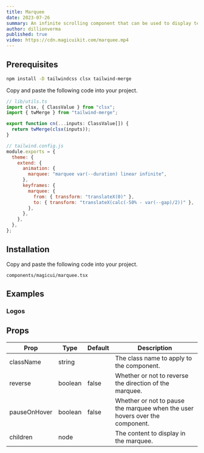 ```yaml
---
title: Marquee
date: 2023-07-26
summary: An infinite scrolling component that can be used to display text, images, or videos.
author: dillionverma
published: true
video: https://cdn.magicuikit.com/marquee.mp4
---
```


<ComponentPreview name="marquee-demo" />

<Steps>

<Step>

## Prerequisites

```bash
npm install -D tailwindcss clsx tailwind-merge
```

Copy and paste the following code into your project.

```typescript
// lib/utils.ts
import clsx, { ClassValue } from "clsx";
import { twMerge } from "tailwind-merge";

export function cn(...inputs: ClassValue[]) {
  return twMerge(clsx(inputs));
}
```

```js
// tailwind.config.js
module.exports = {
  theme: {
    extend: {
      animation: {
        marquee: "marquee var(--duration) linear infinite",
      },
      keyframes: {
        marquee: {
          from: { transform: "translateX(0)" },
          to: { transform: "translateX(calc(-50% - var(--gap)/2))" },
        },
      },
    },
  },
};
```

</Step>

<Step>

## Installation

Copy and paste the following code into your project.

```text
components/magicui/marquee.tsx
```

<ComponentSource name="marquee" />

</Step>

</Steps>

## Examples

### Logos

<ComponentPreview name="marquee-logos" />

## Props

| Prop         | Type    | Default | Description                                                                  |
| ------------ | ------- | ------- | ---------------------------------------------------------------------------- |
| className    | string  |         | The class name to apply to the component.                                    |
| reverse      | boolean | false   | Whether or not to reverse the direction of the marquee.                      |
| pauseOnHover | boolean | false   | Whether or not to pause the marquee when the user hovers over the component. |
| children     | node    |         | The content to display in the marquee.                                       |

